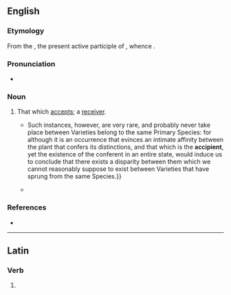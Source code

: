 ==English==

===Etymology===
From the {{etyl|la|en}} {{m|la|accipiēns||receiving|pos=stem: {{m|la||accipient-}}}}, the present active participle of {{m|la|accipiō||I receive}}, whence {{m|en|accept}}.

===Pronunciation===
* {{IPA|en|/əkˈsɪpiənt/}}

{{rfv|en}}
===Noun===
{{en-noun}}

# {{lb|en|obsolete}} That which [[accept]]s; a [[receiver]].
#* {{quote-book|en|year=1829|author=David Bishop|title=Causal Botany|page=145|text= Instances sometimes occur of Species, or Varieties, gaining partial possession of the bodies of one another{{...}}Such instances, however, are very rare, and probably never take place between Varieties belong to the same Primary Species: for although it is an occurrence that evinces an intimate affinity between the plant that confers its distinctions, and that which is the '''accipient''', yet the existence of the conferent in an entire state, would induce us to conclude that there exists a disparity between them which we cannot reasonably suppose to exist between Varieties that have sprung from the same Species.}}
#* {{quote-book|en|year=1888|author= H. Freeman Wood|title=The Passenger from Scotland Yard|page=66-67|text=An address was already printed on the crumpled envelope in which the foregoing note was enclosed. Mrs. Byde was the name of the '''accipient''', and she lived in Camberwell.}}

===References===
* {{R:Webster 1913}}

----

==Latin==

===Verb===
{{la-verb-form|accipient}}

# {{inflection of|la|accipiō||3|p|futr|actv|indc}}